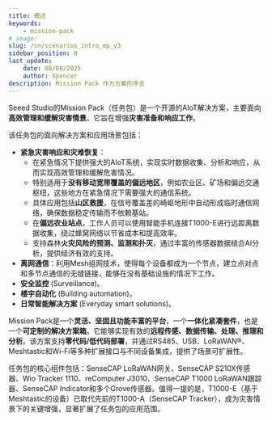 ```yaml
---
title: 概述
keywords:
    - mission-pack
# image: 
slug: /cn/scenarios_intro_mp_v3
sidebar_position: 0
last_update:
    date: 08/08/2025
    author: Spencer
description: Mission Pack 作为方案的序言
---
```


Seeed Studio的Mission Pack（任务包）是一个开源的AIoT解决方案，主要面向**高效管理和缓解灾害情景**。它旨在增强**灾害准备和响应工作**。

该任务包的面向解决方案和应用场景包括：

- **紧急灾害响应和灾难恢复**：
  - 在紧急情况下提供强大的AIoT系统，实现实时数据收集、分析和响应，从而实现高效管理和缓解危害情况。
  - 特别适用于**没有移动宽带覆盖的偏远地区**，例如农业区、矿场和偏远交通枢纽，这些地方在紧急情况下需要强大的通信系统。
  - 具体应用包括**山区救援**，在信号覆盖差的崎岖地形中自动形成临时通信网络，确保数据稳定传输而不依赖基站。
  - 在**偏远农业站点**，工作人员可以使用智能手机连接T1000-E进行远距离数据收集，绕过蜂窝网络以节省成本和提高效率。
  - 支持森林**火灾风险的预测、监测和扑灭**，通过丰富的传感器数据结合AI分析，提供经济有效的支持。
- **离网通信**：利用Mesh组网技术，使得每个设备都成为一个节点，建立点对点和多节点通信的无缝链接，能够在没有基础设施的情况下工作。
- **安全监控** (Surveillance)。
- **楼宇自动化** (Building automation)。
- **日常智能解决方案** (Everyday smart solutions)。

Mission Pack是一个**灵活、坚固且功能丰富的平台**，一个**一体化紧凑套件**，也是一个**可定制的解决方案箱**。它能够实现有效的**远程传感、数据传输、处理、推理和分析**。该方案支持**零代码/低代码部署**，并通过RS485、USB、LoRaWAN®、Meshtastic和Wi-Fi等多种扩展接口与不同设备集成，提供了场景可扩展性。

任务包的核心组件包括：SenseCAP LoRaWAN网关、SenseCAP S210X传感器、Wio Tracker 1110、reComputer J3010、SenseCAP T1000 LoRaWAN跟踪器、SenseCAP Indicator和多个Grove传感器。值得一提的是，T1000-E（基于Meshtastic的设备）已取代先前的T1000-A（SenseCAP Tracker），成为灾害情景下的关键增强，显著扩展了任务包的应用范围。
